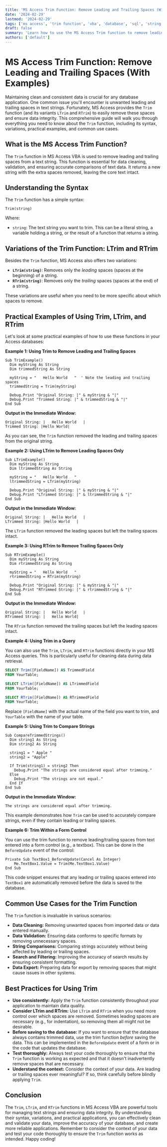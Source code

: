```yaml
---
title: 'MS Access Trim Function: Remove Leading and Trailing Spaces (With Examples)'
date: '2024-02-29'
lastmod: '2024-02-29'
tags: ['ms access', 'trim function', 'vba', 'database', 'sql', 'string manipulation', 'access tutorial']
draft: false
summary: 'Learn how to use the MS Access Trim function to remove leading and trailing spaces from text strings. This comprehensive guide covers Trim, LTrim, RTrim with detailed examples and practical applications for data cleaning and validation in your Access databases.'
authors: ['default']
---
```


# MS Access Trim Function: Remove Leading and Trailing Spaces (With Examples)

Maintaining clean and consistent data is crucial for any database application. One common issue you'll encounter is unwanted leading and trailing spaces in text strings. Fortunately, MS Access provides the `Trim` function (and its variants `LTrim` and `RTrim`) to easily remove these spaces and ensure data integrity. This comprehensive guide will walk you through everything you need to know about the `Trim` function, including its syntax, variations, practical examples, and common use cases.

## What is the MS Access Trim Function?

The `Trim` function in MS Access VBA is used to remove leading and trailing spaces from a text string.  This function is essential for data cleaning, validation, and ensuring accurate comparisons of text data.  It returns a new string with the extra spaces removed, leaving the core text intact.

## Understanding the Syntax

The `Trim` function has a simple syntax:

```vba
Trim(string)
```

Where:

*   `string`: The text string you want to trim. This can be a literal string, a variable holding a string, or the result of a function that returns a string.

## Variations of the Trim Function: LTrim and RTrim

Besides the `Trim` function, MS Access also offers two variations:

*   **`LTrim(string)`**:  Removes only the *leading* spaces (spaces at the beginning) of a string.
*   **`RTrim(string)`**: Removes only the *trailing* spaces (spaces at the end) of a string.

These variations are useful when you need to be more specific about which spaces to remove.

## Practical Examples of Using Trim, LTrim, and RTrim

Let's look at some practical examples of how to use these functions in your Access databases:

**Example 1: Using Trim to Remove Leading and Trailing Spaces**

```vba
Sub TrimExample()
  Dim myString As String
  Dim trimmedString As String

  myString = "   Hello World   "  ' Note the leading and trailing spaces
  trimmedString = Trim(myString)

  Debug.Print "Original String: |" & myString & "|"
  Debug.Print "Trimmed String: |" & trimmedString & "|"
End Sub
```

**Output in the Immediate Window:**

```
Original String: |   Hello World   |
Trimmed String: |Hello World|
```

As you can see, the `Trim` function removed the leading and trailing spaces from the original string.

**Example 2: Using LTrim to Remove Leading Spaces Only**

```vba
Sub LTrimExample()
  Dim myString As String
  Dim ltrimmedString As String

  myString = "   Hello World   "
  ltrimmedString = LTrim(myString)

  Debug.Print "Original String: |" & myString & "|"
  Debug.Print "LTrimmed String: |" & ltrimmedString & "|"
End Sub
```

**Output in the Immediate Window:**

```
Original String: |   Hello World   |
LTrimmed String: |Hello World   |
```

The `LTrim` function removed the leading spaces but left the trailing spaces intact.

**Example 3: Using RTrim to Remove Trailing Spaces Only**

```vba
Sub RTrimExample()
  Dim myString As String
  Dim rtrimmedString As String

  myString = "   Hello World   "
  rtrimmedString = RTrim(myString)

  Debug.Print "Original String: |" & myString & "|"
  Debug.Print "RTrimmed String: |" & rtrimmedString & "|"
End Sub
```

**Output in the Immediate Window:**

```
Original String: |   Hello World   |
RTrimmed String: |   Hello World|
```

The `RTrim` function removed the trailing spaces but left the leading spaces intact.

**Example 4: Using Trim in a Query**

You can also use the `Trim`, `LTrim`, and `RTrim` functions directly in your MS Access queries.  This is particularly useful for cleaning data during data retrieval.

```sql
SELECT Trim([FieldName]) AS TrimmedField
FROM YourTable;

SELECT LTrim([FieldName]) AS LTrimmedField
FROM YourTable;

SELECT RTrim([FieldName]) AS RTrimmedField
FROM YourTable;
```

Replace `[FieldName]` with the actual name of the field you want to trim, and `YourTable` with the name of your table.

**Example 5: Using Trim to Compare Strings**

```vba
Sub CompareTrimmedStrings()
  Dim string1 As String
  Dim string2 As String

  string1 = " Apple "
  string2 = "Apple"

  If Trim(string1) = string2 Then
    Debug.Print "The strings are considered equal after trimming."
  Else
    Debug.Print "The strings are not equal."
  End If
End Sub
```

**Output in the Immediate Window:**

```
The strings are considered equal after trimming.
```

This example demonstrates how `Trim` can be used to accurately compare strings, even if they contain leading or trailing spaces.

**Example 6: Trim Within a Form Control**

You can use the trim function to remove leading/trailing spaces from text entered into a form control (e.g., a textbox).  This can be done in the `BeforeUpdate` event of the control:

```vba
Private Sub TextBox1_BeforeUpdate(Cancel As Integer)
    Me.TextBox1.Value = Trim(Me.TextBox1.Value)
End Sub
```

This code snippet ensures that any leading or trailing spaces entered into `TextBox1` are automatically removed before the data is saved to the database.

## Common Use Cases for the Trim Function

The `Trim` function is invaluable in various scenarios:

*   **Data Cleaning:** Removing unwanted spaces from imported data or data entered manually.
*   **Data Validation:** Ensuring data conforms to specific formats by removing unnecessary spaces.
*   **String Comparisons:**  Comparing strings accurately without being affected by leading or trailing spaces.
*   **Search and Filtering:**  Improving the accuracy of search results by ensuring consistent formatting.
*   **Data Export:**  Preparing data for export by removing spaces that might cause issues in other systems.

## Best Practices for Using Trim

*   **Use consistently:**  Apply the `Trim` function consistently throughout your application to maintain data quality.
*   **Consider LTrim and RTrim:**  Use `LTrim` and `RTrim` when you need more control over which spaces are removed.  Sometimes leading spaces are necessary (e.g., for indentation), so removing them all might not be desirable.
*   **Before saving to the database:** If you want to ensure that the database always contains trimmed data, use the trim function *before* saving the data. This can be implemented in the `BeforeUpdate` event of a form or in the code that updates the database.
*   **Test thoroughly:**  Always test your code thoroughly to ensure that the `Trim` function is working as expected and that it doesn't inadvertently remove spaces that are necessary.
*   **Understand the context:** Consider the context of your data.  Are leading or trailing spaces ever meaningful?  If so, think carefully before blindly applying `Trim`.

## Conclusion

The `Trim`, `LTrim`, and `RTrim` functions in MS Access VBA are powerful tools for managing text strings and ensuring data integrity. By understanding their syntax, variations, and practical applications, you can effectively clean and validate your data, improve the accuracy of your database, and create more reliable applications. Remember to consider the context of your data and test your code thoroughly to ensure the `Trim` function works as intended.  Happy coding!